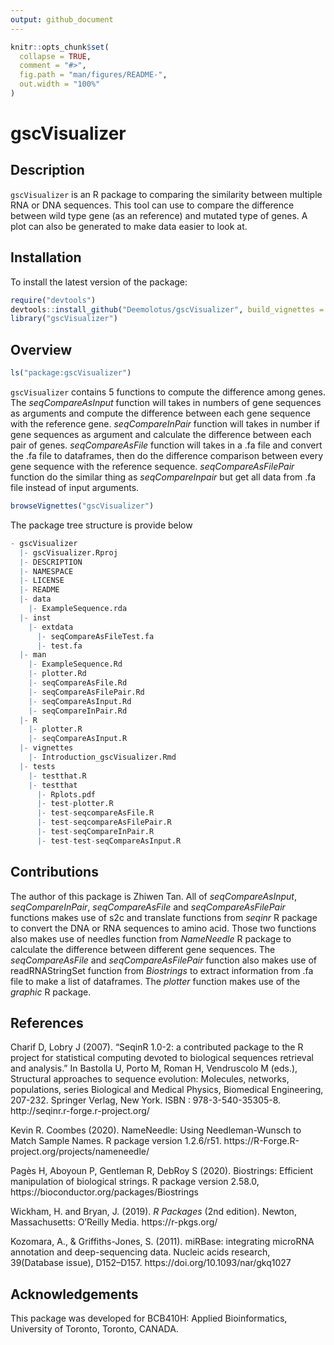 ```yaml
---
output: github_document
---
```


<!-- README.md is generated from README.Rmd. Please edit that file -->

```r
knitr::opts_chunk$set(
  collapse = TRUE,
  comment = "#>",
  fig.path = "man/figures/README-",
  out.width = "100%"
)
```

# gscVisualizer

<!-- badges: start -->
<!-- badges: end -->

## Description

`gscVisualizer` is an R package to comparing the similarity between multiple RNA or DNA sequences.
This tool can use to compare the difference between wild type gene (as an reference) and mutated type
of genes. A plot can also be generated to make data easier to look at.

## Installation

To install the latest version of the package:

``` r
require("devtools")
devtools::install_github("Deemolotus/gscVisualizer", build_vignettes = TRUE)
library("gscVisualizer")
```

## Overview

``` r
ls("package:gscVisualizer")
```

`gscVisualizer` contains 5 functions to compute the difference among genes. The *seqCompareAsInput* function will takes in numbers of gene sequences as arguments and compute the difference between each gene sequence with the reference gene. *seqCompareInPair* function will takes in number if gene sequences as argument and calculate the difference between each pair of genes. *seqCompareAsFile* function will takes in a .fa file and convert the .fa file to dataframes, then do the difference comparison between every gene sequence with the reference sequence. *seqCompareAsFilePair* function do the similar thing as *seqCompareInpair* but get all data from .fa file instead of input arguments.

```r
browseVignettes("gscVisualizer")
```

The package tree structure is provide below

```r
- gscVisualizer
  |- gscVisualizer.Rproj
  |- DESCRIPTION
  |- NAMESPACE
  |- LICENSE
  |- README
  |- data
    |- ExampleSequence.rda
  |- inst
    |- extdata
      |- seqCompareAsFileTest.fa
      |- test.fa
  |- man
    |- ExampleSequence.Rd
    |- plotter.Rd
    |- seqCompareAsFile.Rd
    |- seqCompareAsFilePair.Rd
    |- seqCompareAsInput.Rd
    |- seqCompareInPair.Rd
  |- R
    |- plotter.R
    |- seqCompareAsInput.R
  |- vignettes
    |- Introduction_gscVisualizer.Rmd
  |- tests
    |- testthat.R
    |- testthat
      |- Rplots.pdf
      |- test-plotter.R
      |- test-seqcompareAsFile.R
      |- test-seqcompareAsFilePair.R
      |- test-seqCompareInPair.R
      |- test-test-seqCompareAsInput.R
```

## Contributions

The author of this package is Zhiwen Tan. All of *seqCompareAsInput*, *seqCompareInPair*, *seqCompareAsFile* and *seqCompareAsFilePair* functions makes use of s2c and translate functions from *seqinr* R package to convert the DNA or RNA sequences to amino acid. Those two functions also makes use of needles function from *NameNeedle* R package to calculate the difference between different gene sequences. The *seqCompareAsFile* and *seqCompareAsFilePair* function also makes use of readRNAStringSet function from *Biostrings* to extract information from .fa file to make a list of dataframes. The *plotter* function makes use of the *graphic* R package.

## References
  
Charif D, Lobry J (2007). “SeqinR 1.0-2: a contributed package to the R project for statistical
computing devoted to biological sequences retrieval and analysis.” In Bastolla U, Porto M, Roman H,
Vendruscolo M (eds.), Structural approaches to sequence evolution: Molecules, networks, populations,
series Biological and Medical Physics, Biomedical Engineering, 207-232.
Springer Verlag, New York. ISBN : 978-3-540-35305-8. http://seqinr.r-forge.r-project.org/

Kevin R. Coombes (2020). NameNeedle: Using Needleman-Wunsch to Match Sample Names. R package version
1.2.6/r51. https://R-Forge.R-project.org/projects/nameneedle/

Pagès H, Aboyoun P, Gentleman R, DebRoy S (2020). Biostrings: Efficient manipulation of biological strings.
R package version 2.58.0, https://bioconductor.org/packages/Biostrings 
  
Wickham, H. and Bryan, J. (2019). *R Packages* (2nd edition). Newton, Massachusetts: O'Reilly Media. https://r-pkgs.org/  

Kozomara, A., & Griffiths-Jones, S. (2011). miRBase: integrating microRNA annotation and deep-sequencing data. Nucleic acids research, 39(Database issue), D152–D157. https://doi.org/10.1093/nar/gkq1027
  
## Acknowledgements

This package was developed for BCB410H: Applied Bioinformatics, University of Toronto, Toronto, CANADA. 
  
  
  
  
  
  
  
  
  

